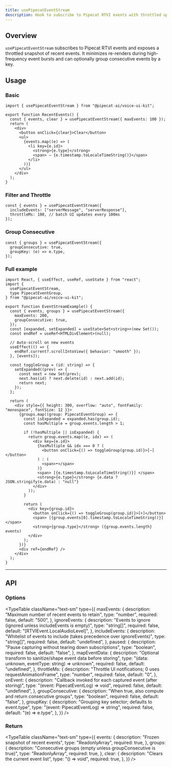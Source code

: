 ```yaml
---
title: usePipecatEventStream
description: Hook to subscribe to Pipecat RTVI events with throttled updates and optional grouping.
---
```


## Overview

`usePipecatEventStream` subscribes to Pipecat RTVI events and exposes a throttled snapshot of recent events. It minimizes re-renders during high-frequency event bursts and can optionally group consecutive events by a key.

## Usage

### Basic

```tsx
import { usePipecatEventStream } from "@pipecat-ai/voice-ui-kit";

export function RecentEvents() {
  const { events, clear } = usePipecatEventStream({ maxEvents: 100 });
  return (
    <div>
      <button onClick={clear}>Clear</button>
      <ul>
        {events.map((e) => (
          <li key={e.id}>
            <strong>{e.type}</strong>
            <span> – {e.timestamp.toLocaleTimeString()}</span>
          </li>
        ))}
      </ul>
    </div>
  );
}
```

### Filter and Throttle

```tsx
const { events } = usePipecatEventStream({
  includeEvents: ["serverMessage", "serverResponse"],
  throttleMs: 100, // batch UI updates every 100ms
});
```

### Group Consecutive

```tsx
const { groups } = usePipecatEventStream({
  groupConsecutive: true,
  groupKey: (e) => e.type,
});
```

### Full example

```tsx
import React, { useEffect, useRef, useState } from "react";
import {
  usePipecatEventStream,
  type PipecatEventGroup,
} from "@pipecat-ai/voice-ui-kit";

export function EventStreamExample() {
  const { events, groups } = usePipecatEventStream({
    maxEvents: 200,
    groupConsecutive: true,
  });
  const [expanded, setExpanded] = useState<Set<string>>(new Set());
  const endRef = useRef<HTMLDivElement>(null);

  // Auto-scroll on new events
  useEffect(() => {
    endRef.current?.scrollIntoView({ behavior: "smooth" });
  }, [events]);

  const toggleGroup = (id: string) => {
    setExpanded((prev) => {
      const next = new Set(prev);
      next.has(id) ? next.delete(id) : next.add(id);
      return next;
    });
  };

  return (
    <div style={{ height: 300, overflow: "auto", fontFamily: "monospace", fontSize: 12 }}>
      {groups.map((group: PipecatEventGroup) => {
        const isExpanded = expanded.has(group.id);
        const hasMultiple = group.events.length > 1;

        if (!hasMultiple || isExpanded) {
          return group.events.map((e, idx) => (
            <div key={e.id}>
              {hasMultiple && idx === 0 ? (
                <button onClick={() => toggleGroup(group.id)}>[−]</button>
              ) : (
                <span>•</span>
              )}
              <span> [{e.timestamp.toLocaleTimeString()}] </span>
              <strong>{e.type}</strong> {e.data ? JSON.stringify(e.data) : "null"}
            </div>
          ));
        }

        return (
          <div key={group.id}>
            <button onClick={() => toggleGroup(group.id)}>[+]</button>
            <span> [{group.events[0].timestamp.toLocaleTimeString()}] </span>
            <strong>{group.type}</strong> ({group.events.length} events)
          </div>
        );
      })}
      <div ref={endRef} />
    </div>
  );
}
```

---

## API

### Options

<TypeTable
  className="text-sm"
  type={{
    maxEvents: {
      description: "Maximum number of recent events to retain",
      type: "number",
      required: false,
      default: "500",
    },
    ignoreEvents: {
      description: "Events to ignore (ignored unless includeEvents is empty)",
      type: "string[]",
      required: false,
      default: "[RTVIEvent.LocalAudioLevel]",
    },
    includeEvents: {
      description: "Whitelist of events to include (takes precedence over ignoreEvents)",
      type: "string[]",
      required: false,
      default: "undefined",
    },
    paused: {
      description: "Pause capturing without tearing down subscriptions",
      type: "boolean",
      required: false,
      default: "false",
    },
    mapEventData: {
      description: "Optional transform to sanitize/shape event data before storing",
      type: "(data: unknown, eventType: string) => unknown",
      required: false,
      default: "undefined",
    },
    throttleMs: {
      description: "Throttle UI notifications; 0 uses requestAnimationFrame",
      type: "number",
      required: false,
      default: "0",
    },
    onEvent: {
      description: "Callback invoked for each captured event (after storing)",
      type: "(event: PipecatEventLog) => void",
      required: false,
      default: "undefined",
    },
    groupConsecutive: {
      description: "When true, also compute and return consecutive groups",
      type: "boolean",
      required: false,
      default: "false",
    },
    groupKey: {
      description: "Grouping key selector; defaults to event.type",
      type: "(event: PipecatEventLog) => string",
      required: false,
      default: "(e) => e.type",
    },
  }}
/>

### Return

<TypeTable
  className="text-sm"
  type={{
    events: {
      description: "Frozen snapshot of recent events",
      type: "ReadonlyArray<PipecatEventLog>",
      required: true,
    },
    groups: {
      description: "Consecutive groups (empty unless groupConsecutive is true)",
      type: "ReadonlyArray<PipecatEventGroup>",
      required: true,
    },
    clear: {
      description: "Clears the current event list",
      type: "() => void",
      required: true,
    },
  }}
/>


